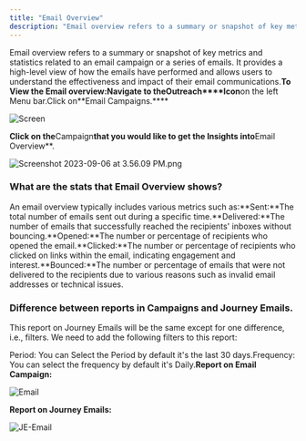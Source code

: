 ```yaml
---
title: "Email Overview"
description: "Email overview refers to a summary or snapshot of key metrics and statistics related to an email campaign or a series of emails. It provides a high-le..."
---
```


Email overview refers to a summary or snapshot of key metrics and statistics related to an email campaign or a series of emails. It provides a high-level view of how the emails have performed and allows users to understand the effectiveness and impact of their email communications.**To View the Email overview:**Navigate to the**Outreach****Icon**on the left Menu bar.Click on**Email Campaigns.****

![Screen](./images/Screen-Shot-2023-07-06-at-4.42.14-PM-2.png)

**Click on the**Campaign**that you would like to get the Insights into**Email Overview**.

![Screenshot 2023-09-06 at 3.56.09 PM.png](./images/Screenshot-2023-09-06-at-3.56.09-PM-2.png)

### What are the stats that Email Overview shows?

An email overview typically includes various metrics such as:**Sent:**The total number of emails sent out during a specific time.**Delivered:**The number of emails that successfully reached the recipients' inboxes without bouncing.**Opened:**The number or percentage of recipients who opened the email.**Clicked:**The number or percentage of recipients who clicked on links within the email, indicating engagement and interest.**Bounced:**The number or percentage of emails that were not delivered to the recipients due to various reasons such as invalid email addresses or technical issues.

### Difference between reports in Campaigns and Journey Emails.

This report on Journey Emails will be the same except for one difference, i.e., filters. We need to add the following filters to this report:

Period: You can Select the Period by default it's the last 30 days.Frequency: You can select the frequency by default it's Daily.**Report on Email Campaign:**

![Email](./images/Email-Overview.png)

**Report on Journey Emails:**

![JE-Email](./images/JE-Email-Overview.png)
